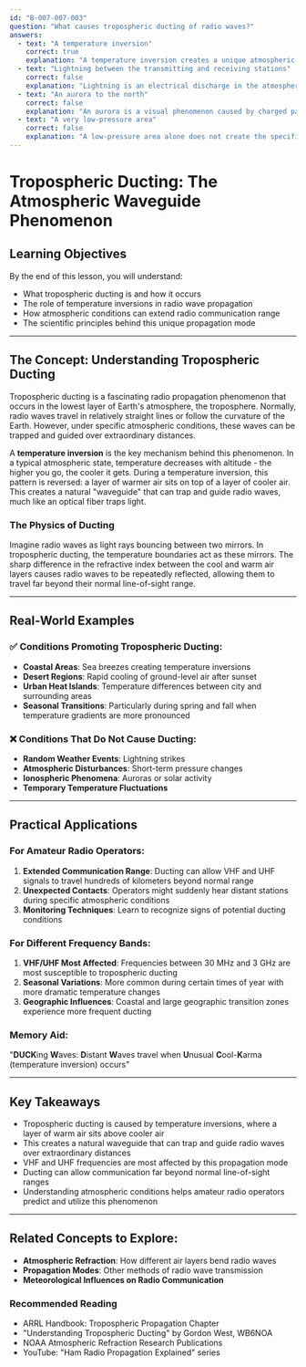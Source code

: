 ```yaml
---
id: "B-007-007-003"
question: "What causes tropospheric ducting of radio waves?"
answers:
  - text: "A temperature inversion"
    correct: true
    explanation: "A temperature inversion creates a unique atmospheric condition where a layer of warmer air sits on top of a layer of cooler air, contrary to normal atmospheric temperature gradients. This creates a 'waveguide' or 'duct' effect that can trap and guide radio waves over much longer distances than normal propagation, allowing signals to travel far beyond their typical line-of-sight range by repeatedly reflecting between the temperature boundaries."
  - text: "Lightning between the transmitting and receiving stations"
    correct: false
    explanation: "Lightning is an electrical discharge in the atmosphere that can cause temporary radio interference, but it does not create the sustained atmospheric conditions necessary for tropospheric ducting. Lightning is a brief, random event that affects radio propagation momentarily, whereas tropospheric ducting requires a stable temperature inversion layer."
  - text: "An aurora to the north"
    correct: false
    explanation: "An aurora is a visual phenomenon caused by charged particles interacting with the Earth's upper atmosphere, primarily affecting ionospheric propagation. While auroras can impact radio wave propagation through the ionosphere, they do not create the specific atmospheric conditions required for tropospheric ducting in the lower atmosphere."
  - text: "A very low-pressure area"
    correct: false
    explanation: "A low-pressure area alone does not create the specific conditions for tropospheric ducting. While weather systems can influence radio propagation, tropospheric ducting requires a specific temperature gradient (temperature inversion) that traps and guides radio waves, which is not directly related to atmospheric pressure."
---
```


# Tropospheric Ducting: The Atmospheric Waveguide Phenomenon

## Learning Objectives
By the end of this lesson, you will understand:
- What tropospheric ducting is and how it occurs
- The role of temperature inversions in radio wave propagation
- How atmospheric conditions can extend radio communication range
- The scientific principles behind this unique propagation mode

---

## The Concept: Understanding Tropospheric Ducting

Tropospheric ducting is a fascinating radio propagation phenomenon that occurs in the lowest layer of Earth's atmosphere, the troposphere. Normally, radio waves travel in relatively straight lines or follow the curvature of the Earth. However, under specific atmospheric conditions, these waves can be trapped and guided over extraordinary distances.

A **temperature inversion** is the key mechanism behind this phenomenon. In a typical atmospheric state, temperature decreases with altitude - the higher you go, the cooler it gets. During a temperature inversion, this pattern is reversed: a layer of warmer air sits on top of a layer of cooler air. This creates a natural "waveguide" that can trap and guide radio waves, much like an optical fiber traps light.

### The Physics of Ducting

Imagine radio waves as light rays bouncing between two mirrors. In tropospheric ducting, the temperature boundaries act as these mirrors. The sharp difference in the refractive index between the cool and warm air layers causes radio waves to be repeatedly reflected, allowing them to travel far beyond their normal line-of-sight range.

---

## Real-World Examples

### ✅ Conditions Promoting Tropospheric Ducting:
- **Coastal Areas**: Sea breezes creating temperature inversions
- **Desert Regions**: Rapid cooling of ground-level air after sunset
- **Urban Heat Islands**: Temperature differences between city and surrounding areas
- **Seasonal Transitions**: Particularly during spring and fall when temperature gradients are more pronounced

### ❌ Conditions That Do Not Cause Ducting:
- **Random Weather Events**: Lightning strikes
- **Atmospheric Disturbances**: Short-term pressure changes
- **Ionospheric Phenomena**: Auroras or solar activity
- **Temporary Temperature Fluctuations**

---

## Practical Applications

### For Amateur Radio Operators:
1. **Extended Communication Range**: Ducting can allow VHF and UHF signals to travel hundreds of kilometers beyond normal range
2. **Unexpected Contacts**: Operators might suddenly hear distant stations during specific atmospheric conditions
3. **Monitoring Techniques**: Learn to recognize signs of potential ducting conditions

### For Different Frequency Bands:
1. **VHF/UHF Most Affected**: Frequencies between 30 MHz and 3 GHz are most susceptible to tropospheric ducting
2. **Seasonal Variations**: More common during certain times of year with more dramatic temperature changes
3. **Geographic Influences**: Coastal and large geographic transition zones experience more frequent ducting

### Memory Aid:
"**DUCK**ing **W**aves: **D**istant **W**aves travel when **U**nusual **C**ool-**K**arma (temperature inversion) occurs"

---

## Key Takeaways

- Tropospheric ducting is caused by temperature inversions, where a layer of warm air sits above cooler air
- This creates a natural waveguide that can trap and guide radio waves over extraordinary distances
- VHF and UHF frequencies are most affected by this propagation mode
- Ducting can allow communication far beyond normal line-of-sight ranges
- Understanding atmospheric conditions helps amateur radio operators predict and utilize this phenomenon

---

## Related Concepts to Explore:
- **Atmospheric Refraction**: How different air layers bend radio waves
- **Propagation Modes**: Other methods of radio wave transmission
- **Meteorological Influences on Radio Communication**

### Recommended Reading
- ARRL Handbook: Tropospheric Propagation Chapter
- "Understanding Tropospheric Ducting" by Gordon West, WB6NOA
- NOAA Atmospheric Refraction Research Publications
- YouTube: "Ham Radio Propagation Explained" series